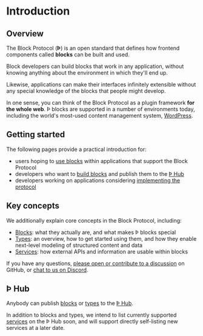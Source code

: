 # Introduction

## Overview

The Block Protocol (**Þ**) is an open standard that defines how frontend components called **blocks** can be built and used.

Block developers can build blocks that work in any application, without knowing anything about the environment in which they'll end up.

Likewise, applications can make their interfaces infinitely extensible without any special knowledge of the blocks that people might develop.

In one sense, you can think of the Block Protocol as a plugin framework **for the whole web**. Þ blocks are supported in a number of environments today, including the world's most-used content management system, [WordPress](https://blockprotocol.org/docs/blocks/environments#wordpress).

## Getting started

The following pages provide a practical introduction for:

- users hoping to [use blocks](https://blockprotocol.org/docs/blocks/environments) within applications that support the Block Protocol
- developers who want to [build blocks](https://blockprotocol.org/docs/blocks/develop) and publish them to the [Þ Hub](https://blockprotocol.org/hub)
- developers working on applications considering [implementing the protocol](https://blockprotocol.org/docs/blocks/environments#other-environments)

## Key concepts

We additionally explain core concepts in the Block Protocol, including:

- [Blocks](https://blockprotocol.org/docs/blocks): what they actually are, and what makes Þ blocks special
- [Types](https://blockprotocol.org/docs/types): an overview, how to get started using them, and how they enable next-level modeling of structured content and data
- [Services](https://blockprotocol.org/docs/services): how external APIs and information are usable within blocks

If you have any questions, [please open or contribute to a discussion](https://github.com/blockprotocol/blockprotocol/discussions) on GitHub, or [chat to us on Discord](https://blockprotocol.org/discord).

## Þ Hub

Anybody can publish [blocks](https://blockprotocol.org/docs/blocks) or [types](https://blockprotocol.org/docs/types) to the [Þ Hub](https://blockprotocol.org/docs/hub).

In addition to blocks and types, we intend to list currently supported [services](https://blockprotocol.org/docs/services) on the Þ Hub soon, and will support directly self-listing new services at a later date.
